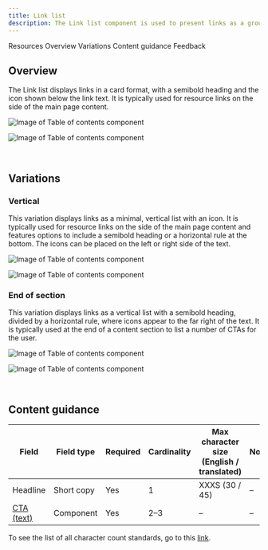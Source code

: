 ```yaml
---
title: Link list
description: The Link list component is used to present links as a group.
---
```



<ComponentDescription name="Link list" type="ui" />

<AnchorLinks>

<AnchorLink>Resources</AnchorLink>
<AnchorLink>Overview</AnchorLink>
<AnchorLink>Variations</AnchorLink>
<AnchorLink>Content guidance</AnchorLink>
<AnchorLink>Feedback</AnchorLink>

</AnchorLinks>

<ResourceLinks name="Link list" type="ui" />

## Overview

The Link list displays links in a card format, with a semibold heading and the icon shown below the link text. It is
typically used for resource links on the side of the main page content.

<Row>
<Column colMd={8} colLg={8}>

![Image of Table of contents component](../../images/component/link-list/link-list-default.jpg)

</Column>
</Row>

<Title>Use case</Title>

![Image of Table of contents component](../../images/component/link-list/link-list-default-use-case.jpg)

<br />

## Variations

### Vertical

This variation displays links as a minimal, vertical list with an icon. It is typically used for resource links on the
side of the main page content and features options to include a semibold heading or a horizontal rule at the bottom. The
icons can be placed on the left or right side of the text.

<Row>
<Column colMd={8} colLg={8}>

![Image of Table of contents component](../../images/component/link-list/link-list-vertical.jpg)

</Column>
</Row>

<Title>Use case</Title>

![Image of Table of contents component](../../images/component/link-list/link-list-vertical-use-case.jpg)

<!-- Vertical with cards is not currently used in an existing pattern or component, so the section below is commented out, until an active use case surfaces. -->

<!--
### Vertical with cards
Link list – vertical with cards combines Link list – vertical and the default Link list, stacked one on top of the other, respectively. This variation is typically used for varying resource links on the side of the main content of the page.

<Row>
<Column colMd={8} colLg={8}>

![Image of Table of contents component](../../images/component/link-list/link-list-vertical-with-cards.jpg)

</Column>
</Row>

<Title>Use case</Title>

![Image of Table of contents component](../../images/component/link-list/link-list-vertical-with-cards-use-case.jpg)
 -->

### End of section

This variation displays links as a vertical list with a semibold heading, divided by a horizontal rule, where icons
appear to the far right of the text. It is typically used at the end of a content section to list a number of CTAs for
the user.

<Row>
<Column colMd={8} colLg={8}>

![Image of Table of contents component](../../images/component/link-list/link-list-end-of-section.jpg)

</Column>
</Row>

<Title>Use case</Title>

![Image of Table of contents component](../../images/component/link-list/link-list-end-of-section-use-case.jpg)

<br />

## Content guidance

| Field                                                             | Field type | Required | Cardinality | Max character size (English / translated) | Notes |
| ----------------------------------------------------------------- | ---------- | -------- | ----------- | ----------------------------------------- | ----- |
| Headline                                                          | Short copy | Yes      | 1           | XXXS (30 / 45)                            | –     |
| [CTA (text)](https://www.ibm.com/standards/carbon/components/cta) | Component  | Yes      | 2–3         | –                                         | –     |

To see the list of all character count standards, go to this
<a href="https://www.ibm.com/standards/carbon/guidelines/content#character-count-standard" target="_blank" rel="noreferrer noopener nofollow">link</a>.

<ComponentFooter name="Link list" type="ui" />

